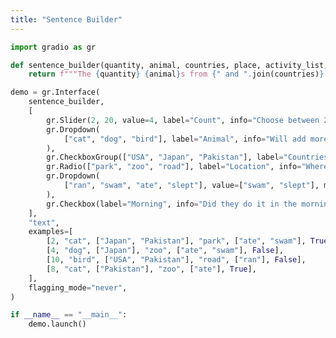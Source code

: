 ```yaml
---
title: "Sentence Builder"
---
```


```python
import gradio as gr

def sentence_builder(quantity, animal, countries, place, activity_list, morning):
    return f"""The {quantity} {animal}s from {" and ".join(countries)} went to the {place} where they {" and ".join(activity_list)} until the {"morning" if morning else "night"}"""

demo = gr.Interface(
    sentence_builder,
    [
        gr.Slider(2, 20, value=4, label="Count", info="Choose between 2 and 20"),
        gr.Dropdown(
            ["cat", "dog", "bird"], label="Animal", info="Will add more animals later!"
        ),
        gr.CheckboxGroup(["USA", "Japan", "Pakistan"], label="Countries", info="Where are they from?"),
        gr.Radio(["park", "zoo", "road"], label="Location", info="Where did they go?"),
        gr.Dropdown(
            ["ran", "swam", "ate", "slept"], value=["swam", "slept"], multiselect=True, label="Activity", info="Lorem ipsum dolor sit amet, consectetur adipiscing elit. Sed auctor, nisl eget ultricies aliquam, nunc nisl aliquet nunc, eget aliquam nisl nunc vel nisl."
        ),
        gr.Checkbox(label="Morning", info="Did they do it in the morning?"),
    ],
    "text",
    examples=[
        [2, "cat", ["Japan", "Pakistan"], "park", ["ate", "swam"], True],
        [4, "dog", ["Japan"], "zoo", ["ate", "swam"], False],
        [10, "bird", ["USA", "Pakistan"], "road", ["ran"], False],
        [8, "cat", ["Pakistan"], "zoo", ["ate"], True],
    ],
    flagging_mode="never",
)

if __name__ == "__main__":
    demo.launch()
```
